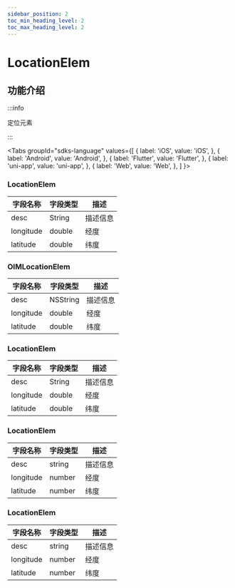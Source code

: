 ```yaml
---
sidebar_position: 2
toc_min_heading_level: 2
toc_max_heading_level: 2
---
```


# LocationElem

## 功能介绍

:::info

定位元素

:::

<Tabs
groupId="sdks-language"
values={[
{ label: 'iOS', value: 'iOS', },
{ label: 'Android', value: 'Android', },
{ label: 'Flutter', value: 'Flutter', },
{ label: 'uni-app', value: 'uni-app', },
{ label: 'Web', value: 'Web', },
]
}>

<TabItem value="Flutter">

### LocationElem

| 字段名称  | 字段类型 | 描述     |
| --------- | -------- | -------- |
| desc      | String   | 描述信息 |
| longitude | double   | 经度     |
| latitude  | double   | 纬度     |

</TabItem>

<TabItem value="iOS">

### OIMLocationElem

| 字段名称  | 字段类型 | 描述     |
| --------- | -------- | -------- |
| desc      | NSString | 描述信息 |
| longitude | double   | 经度     |
| latitude  | double   | 纬度     |

</TabItem>

<TabItem value="Android">

### LocationElem

| 字段名称  | 字段类型 | 描述     |
| --------- | -------- | -------- |
| desc      | String   | 描述信息 |
| longitude | double   | 经度     |
| latitude  | double   | 纬度     |

</TabItem>

<TabItem value="Web">

### LocationElem

| 字段名称  | 字段类型 | 描述     |
| --------- | -------- | -------- |
| desc      | string   | 描述信息 |
| longitude | number   | 经度     |
| latitude  | number   | 纬度     |

</TabItem>

<TabItem value="uni-app">

### LocationElem

| 字段名称  | 字段类型 | 描述     |
| --------- | -------- | -------- |
| desc      | string   | 描述信息 |
| longitude | number   | 经度     |
| latitude  | number   | 纬度     |

</TabItem>

</Tabs>
